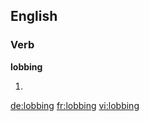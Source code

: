 ==English==

===Verb===
'''lobbing'''
# {{present participle of|lob}}

[[de:lobbing]]
[[fr:lobbing]]
[[vi:lobbing]]